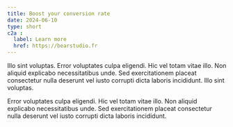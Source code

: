 ```yaml
---
title: Boost your conversion rate
date: 2024-06-10
type: short
c2a :
  label: Learn more
  href: https://bearstudio.fr
---
```


Illo sint voluptas. Error voluptates culpa eligendi. Hic vel totam vitae illo. Non aliquid explicabo necessitatibus unde.
Sed exercitationem placeat consectetur nulla deserunt vel iusto corrupti dicta laboris incididunt.
Illo sint voluptas.

Error voluptates culpa eligendi. Hic vel totam vitae illo. Non aliquid explicabo necessitatibus unde.
Sed exercitationem placeat consectetur nulla deserunt vel iusto corrupti dicta laboris incididunt.